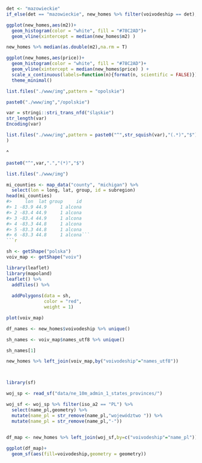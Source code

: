 ```r
det <- "mazowieckie"
if_else(det == "mazowieckie", new_homes %>% filter(voivodeship == det),new_homes)
```

```r
ggplot(new_homes,aes(m2))+
  geom_histogram(color = "white", fill = "#78C2AD")+
  geom_vline(xintercept = median(new_homes$m2) )

```
```r
new_homes %>% median(as.double(m2),na.rm = T)
```

```r
ggplot(new_homes,aes(price))+
  geom_histogram(color = "white", fill = "#78C2AD")+
  geom_vline(xintercept = median(new_homes$price) ) +
  scale_x_continuous(labels=function(n){format(n, scientific = FALSE)})+
  theme_minimal()
```

```r
list.files("./www/img",pattern = "opolskie")
```
```r
paste0("./www/img","/opolskie")
```

```r
var = stringi::stri_trans_nfd("śląskie")
str_length(var)
Encoding(var)
```

```r
list.files("./www/img",pattern = paste0("^",str_squish(var),"(.*)","$")
)

```

^
```r
paste0("^",var,".","(*)","$")
```

```r
list.files("./www/img")
```
```r
mi_counties <- map_data("county", "michigan") %>% 
  select(lon = long, lat, group, id = subregion)
head(mi_counties)
#>     lon  lat group     id
#> 1 -83.9 44.9     1 alcona
#> 2 -83.4 44.9     1 alcona
#> 3 -83.4 44.9     1 alcona
#> 4 -83.3 44.8     1 alcona
#> 5 -83.3 44.8     1 alcona
#> 6 -83.3 44.8     1 alcona```
```r

```

```r
sh <- getShape("polska")
voiv_map <- getShape("voiv")
```
```r
library(leaflet)
library(mapoland)
leaflet() %>% 
  addTiles() %>% 
  
  addPolygons(data = sh,
              color = "red",
              weight = 1)
```

```r
plot(voiv_map)
```
```r
df_names <- new_homes$voivodeship %>% unique() 
```


```r
sh_names <- voiv_map$names_utf8 %>% unique()
```
```r
sh_names[1]
```

```r
new_homes %>% left_join(voiv_map,by("voivodeship"="names_utf8"))
```
```r

```


```r
```
```r
library(sf)
```
```r
woj_sp <- read_sf("data/ne_10m_admin_1_states_provinces/")
```
```r
woj_sf <- woj_sp %>% filter(iso_a2 == "PL") %>% 
  select(name_pl,geometry) %>% 
  mutate(name_pl = str_remove(name_pl,"województwo ")) %>% 
  mutate(name_pl = str_remove(name_pl,"-"))
  
```
```r
df_map <- new_homes %>% left_join(woj_sf,by=c("voivodeship"="name_pl"))
```


```r
ggplot(df_map)+
  geom_sf(aes(fill=voivodeship,geometry = geometry))
```








